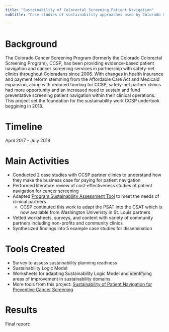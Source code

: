 ```yaml
---
title: "Sustainability of Colorectal Screening Patient Navigation"
subtitle: "Case studies of sustainability approaches used by Colorado Cancer Screening Program partner clinics to support patient navigation for cancer screening"

---
```


# Background  

The Colorado Cancer Screening Program (formerly the Colorado Colorectal Screening Program), CCSP, has been providing evidence-based patient navigation and cancer screening services in partnership with safety-net clinics throughout Coloradans since 2006. With changes in health insurance and payment reform stemming from the Affordable Care Act and Medicaid expansion, along with reduced funding for CCSP, safety-net partner clinics had more opportunity and an increased need to sustain and fund preventative screening patient navigation within their clinical operations. This project set the foundation for the sustainability work CCSP undertook beggining in 2018.   

# Timeline  

April 2017 - July 2018 

# Main Activities  
  
* Conducted 2 case studies with CCSP partner clinics to understand how they make the business case for paying for patient navigation  
* Performed literature review of cost-effectiveness studies of patient navigation for cancer screening  
* Adapted [Program Sustainability Assessment Tool](https://sustaintool.org) to meet the needs of clinical partners  
  + CCSP continuted this work to adapt the PSAT into the CSAT which is now available from Washington Univeristy in St. Louis partners
* Vetted worksheets, surveys, and content with variety of community partners including non-profits and community clinics  
* Synthesized findings into 5 example case studies for dissemination


# Tools Created  

* Survey to assess sustainability planning readiness  
* Sustainability Logic Model  
* Worksheets for adapting Sustainability Logic Model and identifying areas of improvement in sustainability domains  
* More tools from this project: [Sustainability of Patient Navigation for Preventive Cancer Screening](https://sites.google.com/view/ccsp-pn-sustainability/home?authuser=0)

# Results  

Final report: 
